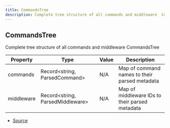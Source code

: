 ```yaml
---
title: CommandsTree
description: Complete tree structure of all commands and middleware  CommandsTree
---
```


## CommandsTree

Complete tree structure of all commands and middleware
 CommandsTree

| Property | Type | Value | Description |
| ----------- | ----------- | ----------- | ----------- |
| commands | Record\<string, ParsedCommand> | N/A | Map of command names to their parsed metadata |
| middleware | Record\<string, ParsedMiddleware> | N/A | Map of middleware IDs to their parsed metadata |


- [Source](https://github.com/underctrl-io/commandkit/blob/f8cc07d11d2ae5ed7f529adff1649936223e27b2/packages/commandkit/src/app/router/CommandsRouter.ts#L75)